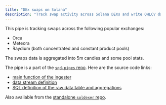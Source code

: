 ```yaml
---
title: "DEx swaps on Solana"
description: "Track swap activity across Solana DEXs and write OHLCV data to ClickHouse"
---
```


This pipe is tracking swaps across the following popular exchanges:

 - Orca
 - Meteora
 - Raydium (both concentrated and constant product pools)

The swaps data is aggregated into 5m candles and some pool stats.

The pipe is a part of the [`sqd-pipes` repo](https://github.com/subsquid-labs/sqd-pipes). Here are the source code links:
 - [main function of the ingester](https://github.com/subsquid-labs/sqd-pipes/blob/main/packages/soldexer-pipes/src/indexers/swaps.ts)
 - [data stream definition](https://github.com/subsquid-labs/sqd-pipes/blob/main/packages/streams/src/streams/svm/swaps/solana-swap-stream.ts)
 - [SQL definition of the raw data table and aggregations](https://github.com/subsquid-labs/sqd-pipes/blob/main/packages/soldexer-pipes/db/sql/swaps.sql)

Also available from the [standalone `soldexer` repo](https://github.com/subsquid-labs/soldexer/).
